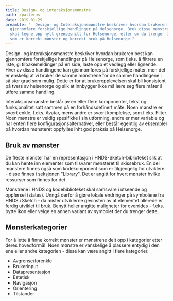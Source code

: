 ```yaml
---
title: Design- og interaksjonsmønstre
path: /patterns
date: 2019-01-29
preamble: "  Design- og Interaksjonsmønstre beskriver hvordan brukeren best kan
  gjennomføre forskjellige handlinger på Helsenorge. Bruk disse mønstrene om du
  skal tegne opp nytt grensesnitt for Helsenorge, eller om du trenger å vite hva
  som er korrekt mønster og korrekt bruk på Helsenorge."
---
```

Design- og interaksjonsmønstre beskriver hvordan brukeren best kan gjennomføre forskjellige handlinger på Helsenorge, som f.eks. å filtrere en liste, gi tilbakemeldinger på en side, laste opp et vedlegg eller lignende. Hver av disse handlingene kan gjennomføres på forskjellige måter, men det er ønskelig at vi bruker de samme mønstrene for de samme handlingene i så stor grad som mulig. Dette er for at brukeropplevelsen skal bli konsistent på tvers av helsenorge og slik at innbygger ikke må lære seg flere måter å utføre samme handling.

Interaksjonsmønstre består av en eller flere komponenter, tekst og   funksjonalitet satt sammen på en forhåndsdefinert måte. Noen mønstre er svært enkle, f.eks. Avatar, mens andre er svært komplekse, som f.eks. Filter. Noen mønstre er veldig spesifikke i sin utforming, andre er mer variable og har enten flere konfigurasjonsalternativer, eller består egentlig av eksempler på hvordan mønsteret oppfylles ihht god praksis på Helsenorge. 

## Bruk av mønster

De fleste mønster har en representasjon i HNDS-Sketch-biblioteket slik at du kan hente inn elementer som tilsvarer mønsteret til skissebruk. En del mønstere finnes også som kodekomponent som er tilgjengelig for utviklere - disse finnes i seksjonen "Library". Det er angitt for hvert mønster hvilke ressurser som finnes for det.

Mønstrene i HNDS og kodebiblioteket skal samsvare i utseende og oppførsel (states). Unngå derfor å gjøre lokale endringer på symbolene fra HNDS i Sketch - da mister utviklerne gevinsten av at elementet allerede er ferdig utviklet til bruk. Benytt heller angitte muligheter for overrides - f.eks. bytte ikon eller velge en annen variant av symbolet der du trenger dette.

## Mønsterkategorier

For å lette å finne korrekt mønster er mønstrene delt opp i kategorier etter deres hovedformål. Noen mønstre er vanskelige å plassere entydig i den ene eller andre kategorien - disse kan være angitt i flere kategorier.

- Avgrense/forenkle
- Brukerinput
- Datapresentasjon
- Estetisk
- Navigasjon
- Orientering
- Tilstander


